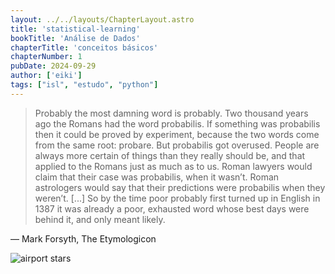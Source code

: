 ```yaml
---
layout: ../../layouts/ChapterLayout.astro
title: 'statistical-learning'
bookTitle: 'Análise de Dados'
chapterTitle: 'conceitos básicos'
chapterNumber: 1
pubDate: 2024-09-29
author: ['eiki']
tags: ["isl", "estudo", "python"]
---
```




<blockquote class='italic text-right'>
    <p>
    Probably the most damning word is probably. Two thousand years ago the 
    Romans had the word probabilis. If something was probabilis then it 
    could be proved by experiment, because the two words come from the same 
    root: probare. But probabilis got overused. People are always more certain 
    of things than they really should be, and that applied to the Romans just 
    as much as to us. Roman lawyers would claim that their case was probabilis, 
    when it wasn’t. Roman astrologers would say that their predictions were 
    probabilis when they weren’t. [...] So by the time poor 
    probably first turned up in English in 1387 it was already a poor, exhausted 
    word whose best days were behind it, and only meant likely.
    </p>
</blockquote>

<p class="text-right">— Mark Forsyth, The Etymologicon</p>

<Image src={stars} alt="airport stars" class="max-w-full pb-10"/>
